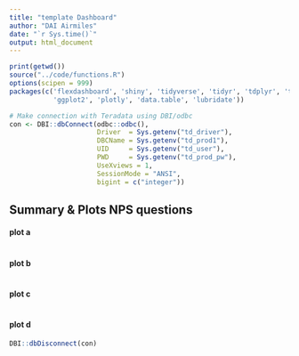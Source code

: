 ```yaml
---
title: "template Dashboard"
author: "DAI Airmiles"
date: "`r Sys.time()`"
output: html_document
---
```


```r
print(getwd())
source("../code/functions.R")
options(scipen = 999)
packages(c('flexdashboard', 'shiny', 'tidyverse', 'tidyr', 'tdplyr', 'teradatasql', 'dbplyr', 'dplyr', 
           'ggplot2', 'plotly', 'data.table', 'lubridate'))

# Make connection with Teradata using DBI/odbc
con <- DBI::dbConnect(odbc::odbc(),
                      Driver  = Sys.getenv("td_driver"),
                      DBCName = Sys.getenv("td_prod1"),
                      UID     = Sys.getenv("td_user"),
                      PWD     = Sys.getenv("td_prod_pw"),
                      UseXviews = 1,
                      SessionMode = "ANSI",
                      bigint = c("integer"))

```

## Summary & Plots NPS questions ####

#### plot a
```r

```


#### plot b
```r

```

#### plot c
```r

```

#### plot d
```r
DBI::dbDisconnect(con)
```

